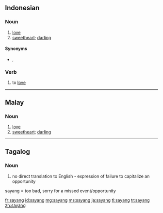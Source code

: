 ==Indonesian==

===Noun===
{{id-noun}}

# [[love]]
# [[sweetheart]]; [[darling]]

====Synonyms====
* {{sense|love}} {{l|id|cinta}}, {{l|id|kasih}}

===Verb===
{{id-verb}}

# to [[love]]

----

==Malay==

===Noun===
{{head|ms|noun}}

# [[love]]
# [[sweetheart]]; [[darling]]

----

==Tagalog==

===Noun===
{{tl-noun}}

# no direct translation to English - expression of failure to capitalize an opportunity

sayang = too bad, sorry for a missed event/opportunity

[[fr:sayang]]
[[id:sayang]]
[[mg:sayang]]
[[ms:sayang]]
[[ja:sayang]]
[[tl:sayang]]
[[tr:sayang]]
[[zh:sayang]]